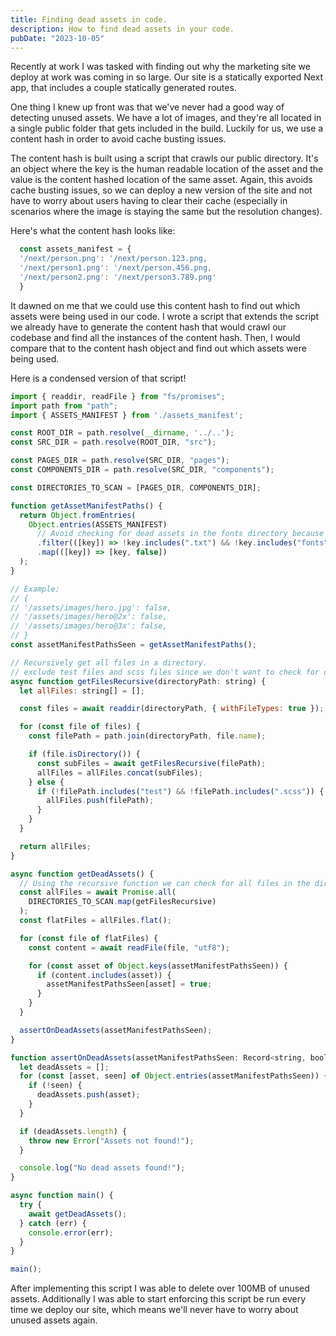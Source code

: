 ```yaml
---
title: Finding dead assets in code.
description: How to find dead assets in your code.
pubDate: "2023-10-05"
---
```



Recently at work I was tasked with finding out why the marketing site we deploy at work was coming in so large. Our site is a statically exported Next app, that includes a couple statically generated routes.

One thing I knew up front was that we've never had a good way of detecting unused assets. We have a lot of images, and they're all located in a single public folder that gets included in the build. Luckily for us, we use a content hash in order to avoid cache busting issues.

The content hash is built using a script that crawls our public directory. It's an object where the key is the human readable location of the asset and the value is the content hashed location of the same asset. Again, this avoids cache busting issues, so we can deploy a new version of the site and not have to worry about users having to clear their cache (especially in scenarios where the image is staying the same but the resolution changes).

Here's what the content hash looks like:

```js
  const assets_manifest = {
  '/next/person.png': '/next/person.123.png,
  '/next/person1.png': '/next/person.456.png,
  '/next/person2.png': '/next/person3.789.png'
  }
```

It dawned on me that we could use this content hash to find out which assets were being used in our code. I wrote a script that extends the script we already have to generate the content hash that would crawl our codebase and find all the instances of the content hash. Then, I would compare that to the content hash object and find out which assets were being used.

Here is a condensed version of that script!

```js
import { readdir, readFile } from "fs/promises";
import path from "path";
import { ASSETS_MANIFEST } from './assets_manifest';

const ROOT_DIR = path.resolve(__dirname, '../..');
const SRC_DIR = path.resolve(ROOT_DIR, "src");

const PAGES_DIR = path.resolve(SRC_DIR, "pages");
const COMPONENTS_DIR = path.resolve(SRC_DIR, "components");

const DIRECTORIES_TO_SCAN = [PAGES_DIR, COMPONENTS_DIR];

function getAssetManifestPaths() {
  return Object.fromEntries(
    Object.entries(ASSETS_MANIFEST)
      // Avoid checking for dead assets in the fonts directory because they're used in the CSS
      .filter(([key]) => !key.includes(".txt") && !key.includes("fonts"))
      .map(([key]) => [key, false])
  );
}

// Example:
// {
// '/assets/images/hero.jpg': false,
// '/assets/images/hero@2x': false,
// '/assets/images/hero@3x': false,
// }
const assetManifestPathsSeen = getAssetManifestPaths();

// Recursively get all files in a directory.
// exclude test files and scss files since we don't want to check for dead assets in those.
async function getFilesRecursive(directoryPath: string) {
  let allFiles: string[] = [];

  const files = await readdir(directoryPath, { withFileTypes: true });

  for (const file of files) {
    const filePath = path.join(directoryPath, file.name);

    if (file.isDirectory()) {
      const subFiles = await getFilesRecursive(filePath);
      allFiles = allFiles.concat(subFiles);
    } else {
      if (!filePath.includes("test") && !filePath.includes(".scss")) {
        allFiles.push(filePath);
      }
    }
  }

  return allFiles;
}

async function getDeadAssets() {
  // Using the recursive function we can check for all files in the directories we want to scan.
  const allFiles = await Promise.all(
    DIRECTORIES_TO_SCAN.map(getFilesRecursive)
  );
  const flatFiles = allFiles.flat();

  for (const file of flatFiles) {
    const content = await readFile(file, "utf8");

    for (const asset of Object.keys(assetManifestPathsSeen)) {
      if (content.includes(asset)) {
        assetManifestPathsSeen[asset] = true;
      }
    }
  }

  assertOnDeadAssets(assetManifestPathsSeen);
}

function assertOnDeadAssets(assetManifestPathsSeen: Record<string, boolean>) {
  let deadAssets = [];
  for (const [asset, seen] of Object.entries(assetManifestPathsSeen)) {
    if (!seen) {
      deadAssets.push(asset);
    }
  }

  if (deadAssets.length) {
    throw new Error("Assets not found!");
  }

  console.log("No dead assets found!");
}

async function main() {
  try {
    await getDeadAssets();
  } catch (err) {
    console.error(err);
  }
}

main();

```

After implementing this script I was able to delete over 100MB of unused assets. Additionally I was able to start enforcing this script be run every time we deploy our site, which means we'll never have to worry about unused assets again.
